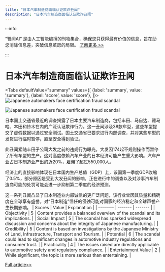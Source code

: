 ```yaml
---
title: "日本汽车制造商面临认证欺诈丑闻"
description: "日本汽车制造商面临认证欺诈丑闻"
---
```



:::info

“智闻AI“ 是由人工智能编撰的刊物集合，确保您只获得最有价值的信息，旨在助您消除信息差，突破信息茧房的局限。  [了解更多 >>](/)

:::

# 日本汽车制造商面临认证欺诈丑闻


<Tabs
	defaultValue="summary"
	values={[
	{label: 'summary', value: 'summary'},
	{label: 'score', value: 'score'},
]}>
<TabItem value="summary">
<img
  src="https://image.informedainews.com/2024/06/Soc-rLt-1717638879-0.jpg"
  alt="Japanese automakers face certification fraud scandal"
/>

<img
  src="https://image.informedainews.com/2024/06/Soc-zie-1717638879-1.jpg"
  alt="Japanese automakers face certification fraud scandal"
/>



日本国土交通省最近的调查揭露了日本主要汽车制造商，包括丰田、马自达、雅马哈、本田和铃木在内的广泛认证欺诈行为。这一丑闻涉及38款车型，这些车型提交了虚假数据以通过安全测试。国土交通省已要求进行内部调查，并对某些车型的发货进行临时暂停，直至安全得到验证。

此丑闻紧随丰田子公司大发之前的违规行为曝光，大发因174起不规则操作而暂停了所有车型的生产。这对高度依赖汽车产业的日本经济可能产生重大影响。汽车产业占日本制造业产出的近20%，雇佣了超过550,000人。

经济上的直接影响体现在日本国内生产总值（GDP）上，该国第一季度GDP收缩了0.5%，部分原因是受到大发丑闻的影响。正在进行中的调查以及对涉事汽车制造商可能的处罚可能会进一步抑制第二季度的经济预测。

这一系列丑闻凸显了日本制造业内部诚信的更广泛问题，该行业曾因其质量和精确度在全球享有盛誉。对“日本制造”信任的侵蚀可能对国家的经济稳定和全球声誉产生长期影响。
</TabItem>
<TabItem value="score">
	| Scores     | Value   | Explanation |
	| -------- | ------- | ------- |
	| Objectivity  | 5    | Content provides a balanced overview of the scandal and its implications.    |
	| Social Impact | 5     | The scandal has sparked widespread discussion and concerns about the integrity of Japanese manufacturing.    |
	| Credibility    | 5    | Content is based on investigations by the Japanese Ministry of Land, Infrastructure, Transport and Tourism.    |
	| Potential    | 6    | The scandal could lead to significant changes in automotive industry regulations and consumer trust.    |
	| Practicality    | 4    | The issues raised are directly applicable to automotive safety and regulatory compliance.    |
	| Entertainment Value    | 2    | While significant, the topic is more serious than entertaining.    |
</TabItem>
</Tabs>

[Full article>>](https://www.yicai.com/news/102138457.html)
